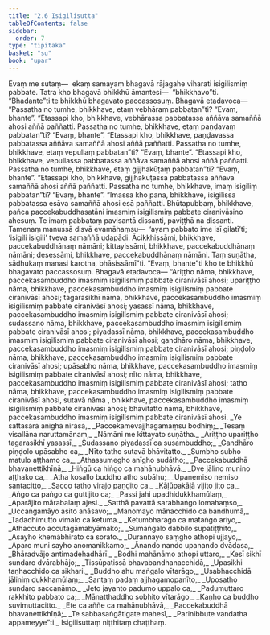 ```yaml
---
title: "2.6 Isigilisutta"
tableOfContents: false
sidebar:
  order: 7
type: "tipitaka"
basket: "su"
book: "upar"
---
```



<DynamicBreadcrumb />

<Division number="133" book="upar">

<Paragraph number="368" book="upar">
Evaṃ me sutaṃ—  ekaṃ samayaṃ bhagavā rājagahe viharati isigilismiṃ pabbate. Tatra kho bhagavā bhikkhū āmantesi—  “bhikkhavo”ti. “Bhadante”ti te bhikkhū bhagavato paccassosuṃ. Bhagavā etadavoca—
</Paragraph>

<Paragraph number="369" book="upar">
“Passatha no tumhe, bhikkhave, etaṃ vebhāraṃ pabbatan”ti? “Evaṃ, bhante”. “Etassapi kho, bhikkhave, vebhārassa pabbatassa aññāva samaññā ahosi aññā paññatti.
</Paragraph>

<Paragraph number="370" book="upar">
Passatha no tumhe, bhikkhave, etaṃ paṇḍavaṃ pabbatan”ti? “Evaṃ, bhante”. “Etassapi kho, bhikkhave, paṇḍavassa pabbatassa aññāva samaññā ahosi aññā paññatti.
</Paragraph>

<Paragraph number="371" book="upar">
Passatha no tumhe, bhikkhave, etaṃ vepullaṃ pabbatan”ti? “Evaṃ, bhante”. “Etassapi kho, bhikkhave, vepullassa pabbatassa aññāva samaññā ahosi aññā paññatti.
</Paragraph>

<Paragraph number="372" book="upar">
Passatha no tumhe, bhikkhave, etaṃ gijjhakūṭaṃ pabbatan”ti? “Evaṃ, bhante”. “Etassapi kho, bhikkhave, gijjhakūṭassa pabbatassa aññāva samaññā ahosi aññā paññatti.
</Paragraph>

<Paragraph number="373" book="upar">
Passatha no tumhe, bhikkhave, imaṃ isigiliṃ pabbatan”ti? “Evaṃ, bhante”. “Imassa kho pana, bhikkhave, isigilissa pabbatassa esāva samaññā ahosi esā paññatti.
</Paragraph>

<Paragraph number="374" book="upar">
Bhūtapubbaṃ, bhikkhave, pañca paccekabuddhasatāni imasmiṃ isigilismiṃ pabbate ciranivāsino ahesuṃ. Te imaṃ pabbataṃ pavisantā dissanti, paviṭṭhā na dissanti. Tamenaṃ manussā disvā evamāhaṃsu—  ‘ayaṃ pabbato ime isī gilatī’ti; ‘isigili isigili’ tveva samaññā udapādi. Ācikkhissāmi, bhikkhave, paccekabuddhānaṃ nāmāni; kittayissāmi, bhikkhave, paccekabuddhānaṃ nāmāni; desessāmi, bhikkhave, paccekabuddhānaṃ nāmāni. Taṃ suṇātha, sādhukaṃ manasi karotha, bhāsissāmī”ti. “Evaṃ, bhante”ti kho te bhikkhū bhagavato paccassosuṃ. Bhagavā etadavoca—
</Paragraph>

</Division>
<Division number="134" book="upar">

<Paragraph number="375" book="upar">
“Ariṭṭho nāma, bhikkhave, paccekasambuddho imasmiṃ isigilismiṃ pabbate ciranivāsī ahosi; upariṭṭho nāma, bhikkhave, paccekasambuddho imasmiṃ isigilismiṃ pabbate ciranivāsī ahosi; tagarasikhī nāma, bhikkhave, paccekasambuddho imasmiṃ isigilismiṃ pabbate ciranivāsī ahosi; yasassī nāma, bhikkhave, paccekasambuddho imasmiṃ isigilismiṃ pabbate ciranivāsī ahosi; sudassano nāma, bhikkhave, paccekasambuddho imasmiṃ isigilismiṃ pabbate ciranivāsī ahosi; piyadassī nāma, bhikkhave, paccekasambuddho imasmiṃ isigilismiṃ pabbate ciranivāsī ahosi; gandhāro nāma, bhikkhave, paccekasambuddho imasmiṃ isigilismiṃ pabbate ciranivāsī ahosi; piṇḍolo nāma, bhikkhave, paccekasambuddho imasmiṃ isigilismiṃ pabbate ciranivāsī ahosi; upāsabho nāma, bhikkhave, paccekasambuddho imasmiṃ isigilismiṃ pabbate ciranivāsī ahosi; nīto nāma, bhikkhave, paccekasambuddho imasmiṃ isigilismiṃ pabbate ciranivāsī ahosi; tatho nāma, bhikkhave, paccekasambuddho imasmiṃ isigilismiṃ pabbate ciranivāsī ahosi, sutavā nāma , bhikkhave, paccekasambuddho imasmiṃ isigilismiṃ pabbate ciranivāsī ahosi; bhāvitatto nāma, bhikkhave, paccekasambuddho imasmiṃ isigilismiṃ pabbate ciranivāsī ahosi.
</Paragraph>

</Division>
<Division number="135" book="upar">

<Paragraph number="376" type="verses" book="upar">
_Ye sattasārā anīghā nirāsā,_  
_Paccekamevajjhagamaṃsu bodhiṃ;_  
_Tesaṃ visallāna naruttamānaṃ,_  
_Nāmāni me kittayato suṇātha._  

</Paragraph>

<Paragraph number="377" type="verses" book="upar">
_Ariṭṭho upariṭṭho tagarasikhī yasassī,_  
_Sudassano piyadassī ca susambuddho;_  
_Gandhāro piṇḍolo upāsabho ca,_  
_Nīto tatho sutavā bhāvitatto._  

</Paragraph>

<Paragraph number="378" type="verses" book="upar">
_Sumbho subho matulo aṭṭhamo ca,_  
_Athassumegho anīgho sudāṭho;_  
_Paccekabuddhā bhavanettikhīṇā,_  
_Hiṅgū ca hiṅgo ca mahānubhāvā._  

</Paragraph>

<Paragraph number="379" type="verses" book="upar">
_Dve jālino munino aṭṭhako ca,_  
_Atha kosallo buddho atho subāhu;_  
_Upanemiso nemiso santacitto,_  
_Sacco tatho virajo paṇḍito ca._  

</Paragraph>

<Paragraph number="380" type="verses" book="upar">
_Kāḷūpakāḷā vijito jito ca,_  
_Aṅgo ca paṅgo ca guttijito ca;_  
_Passi jahi upadhidukkhamūlaṃ,_  
_Aparājito mārabalaṃ ajesi._  

</Paragraph>

<Paragraph number="381" type="verses" book="upar">
_Satthā pavattā sarabhaṅgo lomahaṃso,_  
_Uccaṅgamāyo asito anāsavo;_  
_Manomayo mānacchido ca bandhumā,_  
_Tadādhimutto vimalo ca ketumā._  

</Paragraph>

<Paragraph number="382" type="verses" book="upar">
_Ketumbharāgo ca mātaṅgo ariyo,_  
_Athaccuto accutagāmabyāmako;_  
_Sumaṅgalo dabbilo supatiṭṭhito,_  
_Asayho khemābhirato ca sorato._  

</Paragraph>

<Paragraph number="383" type="verses" book="upar">
_Durannayo saṃgho athopi ujjayo,_  
_Aparo muni sayho anomanikkamo;_  
_Ānando nando upanando dvādasa,_  
_Bhāradvājo antimadehadhārī._  

</Paragraph>

<Paragraph number="384" type="verses" book="upar">
_Bodhi mahānāmo athopi uttaro,_  
_Kesī sikhī sundaro dvārabhājo;_  
_Tissūpatissā bhavabandhanacchidā,_  
_Upasikhi taṇhacchido ca sikhari._  

</Paragraph>

<Paragraph number="385" type="verses" book="upar">
_Buddho ahu maṅgalo vītarāgo,_  
_Usabhacchidā jāliniṃ dukkhamūlaṃ;_  
_Santaṃ padaṃ ajjhagamopanīto,_  
_Uposatho sundaro saccanāmo._  

</Paragraph>

<Paragraph number="386" type="verses" book="upar">
_Jeto jayanto padumo uppalo ca,_  
_Padumuttaro rakkhito pabbato ca;_  
_Mānatthaddho sobhito vītarāgo,_  
_Kaṇho ca buddho suvimuttacitto._  

</Paragraph>

<Paragraph number="387" type="verses" book="upar">
_Ete ca aññe ca mahānubhāvā,_  
_Paccekabuddhā bhavanettikhīṇā;_  
_Te sabbasaṅgātigate mahesī,_  
_Parinibbute vandatha appameyye”ti._  


</Paragraph>
</Division>

<Paragraph number="388" type="center" book="upar">
Isigilisuttaṃ niṭṭhitaṃ chaṭṭhaṃ.
</Paragraph>